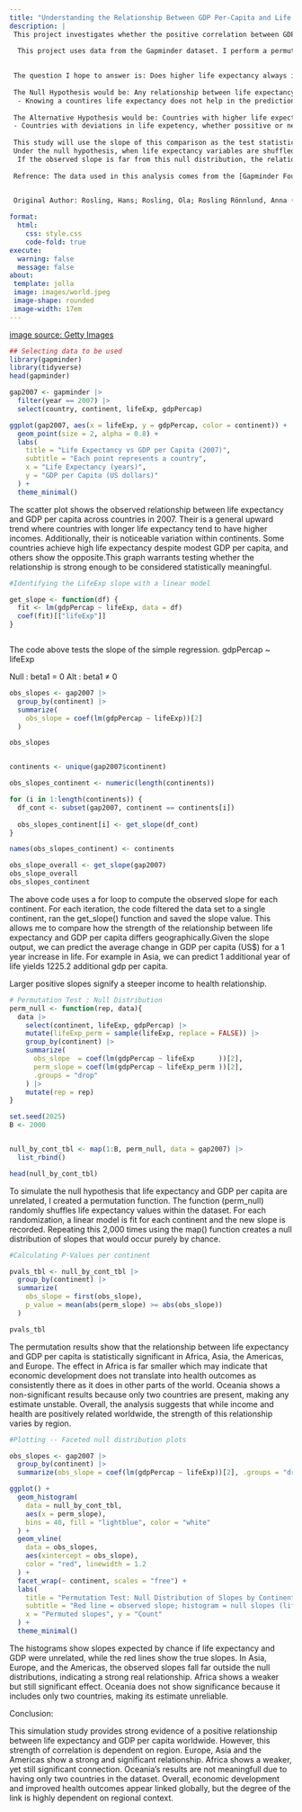 ```yaml
---
title: "Understanding the Relationship Between GDP Per-Capita and Life Expectancy"
description: |
 This project investigates whether the positive correlation between GDP per capita and life expectancy holds true across different continents. Historically, countries with populations that enjoy higher life expectancy tend to maintain higher GDP per capita. However, this relationship may not be universal. Some nations achieve relatively high life expectancy despite having lower-than-average GDP per capita, while others have comparatively poor life expectancy despite higher average incomes.

  This project uses data from the Gapminder dataset. I perform a permutation test to evaluate whether the observed correlation between life expectancy and GDP per capita is stronger than what would be expected by chance within each continent.
 
 
 The question I hope to answer is: Does higher life expectancy always imply higher GDP per capita? 
 
 The Null Hypothesis would be: Any relationship between life expectancy and GDP per capita is due to chance, that is, life expectancy does not predict income. 
  - Knowing a countires life expectancy does not help in the prediction of its GDP per capita
 
 The Alternative Hypothesis would be: Countries with higher life expectancy tend to have systematically higher (or lower) GDP per capita. In other words, the relationship is real, not random.
 - Countries with deviations in life expetency, whether possitive or negative tend to have systematically differnt GDP levels. The slope is meaningfully different from zero
 
 This study will use the slope of this comparison as the test statistic. The slope in this case measures, direction of association. Meaning if the slope is positive that should entail higher life expectancy and higher GDP. The steeper the slope, the stronger the link. 
 Under the null hypothesis, when life expectancy variables are shuffled randomly among countries, the slope should average around zero.
  If the observed slope is far from this null distribution, the relationship is unlikely due to chance.
 
 Refrence: The data used in this analysis comes from the [Gapminder Foundation](https://www.gapminder.org/data/), which is a independent education non-profit that aggreigates large data sets drawing from the UN, World Bank and other large international institutions. 
 

 Original Author: Rosling, Hans; Rosling, Ola; Rosling Rönnlund, Anna (2005–present) “Gapminder Data”. Stockholm: Gapminder Foundation.

format:
  html:
    css: style.css
    code-fold: true
execute:
  warning: false
  message: false 
about:
 template: jolla
 image: images/world.jpeg 
 image-shape: rounded
 image-width: 17em
---
```

[image source: Getty Images](https://www.istockphoto.com/photos/map-of-the-world)

```r
## Selecting data to be used
library(gapminder)
library(tidyverse)
head(gapminder)

gap2007 <- gapminder |>
  filter(year == 2007) |>
  select(country, continent, lifeExp, gdpPercap)
```
```r
ggplot(gap2007, aes(x = lifeExp, y = gdpPercap, color = continent)) +
  geom_point(size = 2, alpha = 0.8) +
  labs(
    title = "Life Expectancy vs GDP per Capita (2007)",
    subtitle = "Each point represents a country",
    x = "Life Expectancy (years)",
    y = "GDP per Capita (US dollars)"
  ) +
  theme_minimal()

```
The scatter plot shows the observed relationship between life expectancy and GDP per capita across countries in 2007. Their is a general upward trend where countries with longer life expectancy tend to have higher incomes. Additionally, their is noticeable variation within continents. Some countries achieve high life expectancy despite modest GDP per capita, and others show the opposite.This graph warrants testing whether the relationship is strong enough to be considered statistically meaningful. 

```r
#Identifying the LifeExp slope with a linear model

get_slope <- function(df) {
  fit <- lm(gdpPercap ~ lifeExp, data = df)
  coef(fit)[["lifeExp"]]  
}



```

The code above tests the slope of the simple regression. gdpPercap ~ lifeExp

Null : beta1 = 0 
Alt  : beta1 ≠ 0 

```r
obs_slopes <- gap2007 |>
  group_by(continent) |>
  summarize(
    obs_slope = coef(lm(gdpPercap ~ lifeExp))[2]
  )

obs_slopes


continents <- unique(gap2007$continent)

obs_slopes_continent <- numeric(length(continents))

for (i in 1:length(continents)) {
  df_cont <- subset(gap2007, continent == continents[i])
  
  obs_slopes_continent[i] <- get_slope(df_cont)
}

names(obs_slopes_continent) <- continents

obs_slope_overall <- get_slope(gap2007)
obs_slope_overall
obs_slopes_continent

```

The above code uses a for loop to compute the observed slope for each continent. For each iteration, the code filtered the data set to a single continent, ran the get_slope() function and saved the slope value. This allows me to compare how the strength of the relationship between life expectancy and GDP per capita differs geographically.Given the slope output, we can predict the average change in GDP per capita (US$) for a 1 year increase in life. For example in Asia, we can predict 1 additional year of life yields 1225.2 additional gdp per capita. 

Larger positive slopes signify a steeper income to health relationship. 

```r
# Permutation Test : Null Distribution
perm_null <- function(rep, data){
  data |>
    select(continent, lifeExp, gdpPercap) |>
    mutate(lifeExp_perm = sample(lifeExp, replace = FALSE)) |>
    group_by(continent) |>
    summarize(
      obs_slope  = coef(lm(gdpPercap ~ lifeExp      ))[2],
      perm_slope = coef(lm(gdpPercap ~ lifeExp_perm ))[2],
      .groups = "drop"
    ) |>
    mutate(rep = rep)
}

set.seed(2025)
B <- 2000


null_by_cont_tbl <- map(1:B, perm_null, data = gap2007) |>
  list_rbind()

head(null_by_cont_tbl)
```
To simulate the null hypothesis that life expectancy and GDP per capita are unrelated, I created a permutation function. The function (perm_null) randomly shuffles life expectancy values within the dataset. For each randomization, a linear model is fit for each continent and the new slope is recorded. Repeating this 2,000 times using the map() function creates a null distribution of slopes that would occur purely by chance. 

```r
#Calculating P-Values per continent 

pvals_tbl <- null_by_cont_tbl |>
  group_by(continent) |>
  summarize(
    obs_slope = first(obs_slope), 
    p_value = mean(abs(perm_slope) >= abs(obs_slope))
  )

pvals_tbl
```
The permutation results show that the relationship between life expectancy and GDP per capita is statistically significant in Africa, Asia, the Americas, and Europe. The effect in Africa is far smaller which may indicate that economic development does not translate into health outcomes as consistently there as it does in other parts of the world. Oceania shows a non-significant results because only two countries are present, making any estimate unstable. Overall, the analysis suggests that while income and health are positively related worldwide, the strength of this relationship varies by region. 

```r
#Plotting -- Faceted null distribution plots 

obs_slopes <- gap2007 |>
  group_by(continent) |>
  summarize(obs_slope = coef(lm(gdpPercap ~ lifeExp))[2], .groups = "drop")

ggplot() +
  geom_histogram(
    data = null_by_cont_tbl,
    aes(x = perm_slope),
    bins = 40, fill = "lightblue", color = "white"
  ) +
  geom_vline(
    data = obs_slopes,
    aes(xintercept = obs_slope),
    color = "red", linewidth = 1.2
  ) +
  facet_wrap(~ continent, scales = "free") +
  labs(
    title = "Permutation Test: Null Distribution of Slopes by Continent",
    subtitle = "Red line = observed slope; histogram = null slopes (lifeExp shuffled)",
    x = "Permuted slopes", y = "Count"
  ) +
  theme_minimal()

```
The histograms show slopes expected by chance if life expectancy and GDP were unrelated, while the red lines show the true slopes. In Asia, Europe, and the Americas, the observed slopes fall far outside the null distributions, indicating a strong real relationship. Africa shows a weaker but still significant effect. Oceania does not show significance because it includes only two countries, making its estimate unreliable.


Conclusion: 

This simulation study provides strong evidence of a positive relationship between life expectancy and GDP per capita worldwide. However, this strength of correlation is dependent on region. Europe, Asia and the Americas show a strong and significant relationship. Africa shows a weaker, yet still significant connection. Oceania's results are not meaningfull due to having only two countries in the dataset. Overall, economic development and improved health outcomes appear linked globally, but the degree of the link is highly dependent on regional context. 
